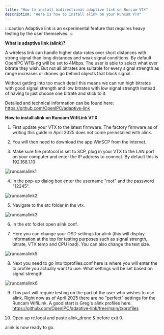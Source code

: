 ```yaml
---
title: "How to install bidirectional adaptive link on Runcam VTX"
description: "Here is how to install alink on your Runcam VTX"
---
```


:::caution Adaptive link is an experimental feature that requires heavy testing by the user themselves. :::


**What is adaptive link (alink)?**

A wireless link can handle higher data-rates over short distances with strong signal than long distances and weak signal conditions.
By default OpenIPC WFB-ng will be set to 4Mbps. The user is able to select what ever bitrate they wish. But not all bitrates are suitable 
for every signal strength as range increases or drones go behind objects that block signal.

Without getting into too much detail this means we can run high bitrates with good signal strength and low bitrates with low signal strength 
instead of having to just choose one bitrate and stick to it.

Detailed and technical information can be found here: https://github.com/OpenIPC/adaptive-link

**How to install alink on Runcam WifiLink VTX**

1. First update your VTX to the latest firmware. The factory firmware as of writing this guide in April 2025 does not come preinstalled with alink.
 
2. You will then need to download the app WinSCP from the internet.

3. Make sure file protocol is set to SCP, plug in your VTX to the LAN port on your computer and enter the IP address to connect. By default this is 192.168.1.10

 ![runcamalink1](https://raw.githubusercontent.com/MattsCheapRC/docs/refs/heads/main/src/assets/images/runcamalink1.jpg)

4. In the pop-up dialog box enter the username "root" and the password "12345".

![runcamalink2](https://raw.githubusercontent.com/MattsCheapRC/docs/refs/heads/main/src/assets/images/runcamalink2.jpg)

5. Navigate to the etc folder in the vtx.

![runcamalink3](https://raw.githubusercontent.com/MattsCheapRC/docs/refs/heads/main/src/assets/images/runcamalink3.jpg)

6. In the etc folder open alink.conf.

7. Here you can change your OSD settings for alink (this will display information at the top for testing purposes such as signal strength, bitrate, VTX temp and CPU load). You can also change the text size.

![runcamalink5](https://raw.githubusercontent.com/MattsCheapRC/docs/refs/heads/main/src/assets/images/runcamalink5.jpg)

8. Next you need to go into txprofiles.conf here is where you will enter the tx profile you actually want to use. What settings will be set based on signal strength.

![runcamalink6](https://raw.githubusercontent.com/MattsCheapRC/docs/refs/heads/main/src/assets/images/runcamalink6.jpg)
   
9. This part will require testing on the part of the user who wishes to use alink. Right now as of April 2025 there are no "perfect" settings for the Runcam WifiLink. A good start is Greg's alink profiles here: https://github.com/OpenIPC/adaptive-link/tree/main/txprofiles

10. Open up rc.local and paste alink_drone & before exit 0.  

alink is now ready to go.

